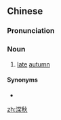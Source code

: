 ==Chinese==
{{zh-forms}}

===Pronunciation===
{{zh-pron
|m=shēnqiū
|c=sam1 cau1
|mn=chhim-chhiu
|cat=n
}}

===Noun===
{{zh-noun}}

# [[late]] [[autumn]]

====Synonyms====
* {{zh-l|晚秋}}

[[zh:深秋]]